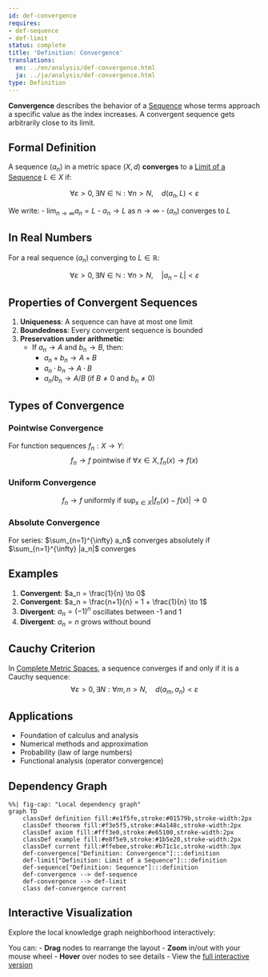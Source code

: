 ```yaml
---
id: def-convergence
requires:
- def-sequence
- def-limit
status: complete
title: 'Definition: Convergence'
translations:
  en: ../en/analysis/def-convergence.html
  ja: ../ja/analysis/def-convergence.html
type: Definition
---
```


**Convergence** describes the behavior of a [Sequence](def-sequence.qmd) whose terms approach a specific value as the index increases. A convergent sequence gets arbitrarily close to its limit.

## Formal Definition

A sequence $(a_n)$ in a metric space $(X, d)$ **converges** to a [Limit of a Sequence](def-limit.qmd) $L \in X$ if:

$$\forall \varepsilon > 0, \exists N \in \mathbb{N} : \forall n > N, \quad d(a_n, L) < \varepsilon$$

We write:
- $\lim_{n \to \infty} a_n = L$
- $a_n \to L$ as $n \to \infty$
- $(a_n)$ converges to $L$

## In Real Numbers

For a real sequence $(a_n)$ converging to $L \in \mathbb{R}$:

$$\forall \varepsilon > 0, \exists N \in \mathbb{N} : \forall n > N, \quad |a_n - L| < \varepsilon$$

## Properties of Convergent Sequences

1. **Uniqueness**: A sequence can have at most one limit
2. **Boundedness**: Every convergent sequence is bounded
3. **Preservation under arithmetic**:
   - If $a_n \to A$ and $b_n \to B$, then:
     - $a_n + b_n \to A + B$
     - $a_n \cdot b_n \to A \cdot B$
     - $a_n / b_n \to A / B$ (if $B \neq 0$ and $b_n \neq 0$)

## Types of Convergence

### Pointwise Convergence
For function sequences $f_n: X \to Y$:
$$f_n \to f \text{ pointwise if } \forall x \in X, f_n(x) \to f(x)$$

### Uniform Convergence
$$f_n \to f \text{ uniformly if } \sup_{x \in X} |f_n(x) - f(x)| \to 0$$

### Absolute Convergence
For series: $\sum_{n=1}^{\infty} a_n$ converges absolutely if $\sum_{n=1}^{\infty} |a_n|$ converges

## Examples

1. **Convergent**: $a_n = \frac{1}{n} \to 0$
2. **Convergent**: $a_n = \frac{n+1}{n} = 1 + \frac{1}{n} \to 1$
3. **Divergent**: $a_n = (-1)^n$ oscillates between -1 and 1
4. **Divergent**: $a_n = n$ grows without bound

## Cauchy Criterion

In [Complete Metric Spaces](def-complete-metric-space.qmd), a sequence converges if and only if it is a Cauchy sequence:
$$\forall \varepsilon > 0, \exists N : \forall m,n > N, \quad d(a_m, a_n) < \varepsilon$$

## Applications

- Foundation of calculus and analysis
- Numerical methods and approximation
- Probability (law of large numbers)
- Functional analysis (operator convergence)

## Dependency Graph

```mermaid
%%| fig-cap: "Local dependency graph"
graph TD
    classDef definition fill:#e1f5fe,stroke:#01579b,stroke-width:2px
    classDef theorem fill:#f3e5f5,stroke:#4a148c,stroke-width:2px
    classDef axiom fill:#fff3e0,stroke:#e65100,stroke-width:2px
    classDef example fill:#e8f5e9,stroke:#1b5e20,stroke-width:2px
    classDef current fill:#ffebee,stroke:#b71c1c,stroke-width:3px
    def-convergence["Definition: Convergence"]:::definition
    def-limit["Definition: Limit of a Sequence"]:::definition
    def-sequence["Definition: Sequence"]:::definition
    def-convergence --> def-sequence
    def-convergence --> def-limit
    class def-convergence current
```

## Interactive Visualization

Explore the local knowledge graph neighborhood interactively:

::: {.graph-viz data-id="def-convergence" data-width="700" data-height="500"}
:::

You can:
- **Drag** nodes to rearrange the layout
- **Zoom** in/out with your mouse wheel
- **Hover** over nodes to see details
- View the [full interactive version](../../output/interactive/def-convergence.html){target="_blank"}
